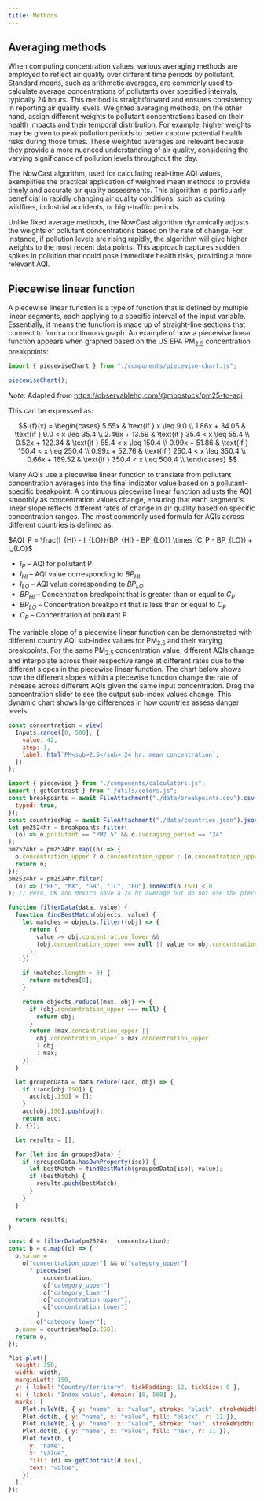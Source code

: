 ```yaml
---
title: Methods
---
```



<NationalAQIChart />

## Averaging methods

When computing concentration values, various averaging methods are employed to reflect air quality over different time periods by pollutant. Standard means, such as arithmetic averages, are commonly used to calculate average concentrations of pollutants over specified intervals, typically 24 hours. This method is straightforward and ensures consistency in reporting air quality levels. Weighted averaging methods, on the other hand, assign different weights to pollutant concentrations based on their health impacts and their temporal distribution. For example, higher weights may be given to peak pollution periods to better capture potential health risks during those times. These weighted averages are relevant because they provide a more nuanced understanding of air quality, considering the varying significance of pollution levels throughout the day.

The NowCast algorithm, used for calculating real-time AQI values, exemplifies the practical application of weighted mean methods to provide timely and accurate air quality assessments. This algorithm is particularly beneficial in rapidly changing air quality conditions, such as during wildfires, industrial accidents, or high-traffic periods.

Unlike fixed average methods, the NowCast algorithm dynamically adjusts the weights of pollutant concentrations based on the rate of change. For instance, if pollution levels are rising rapidly, the algorithm will give higher weights to the most recent data points. This approach captures sudden spikes in pollution that could pose immediate health risks, providing a more relevant AQI.

## Piecewise linear function

A piecewise linear function is a type of function that is defined by multiple linear segments, each applying to a specific interval of the input variable. Essentially, it means the function is made up of straight-line sections that connect to form a continuous graph. An example of how a piecewise linear function appears when graphed based on the US EPA PM<sub>2.5</sub> concentration breakpoints:

```js
import { piecewiseChart } from "./components/piecewise-chart.js";
```

```js
piecewiseChart();
```

_Note:_ Adapted from https://observablehq.com/@mbostock/pm25-to-aqi

This can be expressed as:

$$
{f}(x) = \begin{cases}
5.55x & \text{if } x \leq 9.0 \\
1.86x + 34.05 & \text{if } 9.0 < x \leq 35.4 \\
2.46x + 13.59 & \text{if } 35.4 < x \leq 55.4 \\
0.52x + 122.34 & \text{if } 55.4 < x \leq 150.4 \\
0.99x + 51.86 & \text{if } 150.4 < x \leq 250.4 \\
0.99x + 52.76 & \text{if } 250.4 < x \leq 350.4 \\
0.66x + 169.52 & \text{if } 350.4 < x \leq 500.4 \\
\end{cases}
$$

Many AQIs use a piecewise linear function to translate from pollutant concentration averages into the final indicator value based on a pollutant-specific breakpoint. A continuous piecewise linear function adjusts the AQI smoothly as concentration values change, ensuring that each segment's linear slope reflects different rates of change in air quality based on specific concentration ranges. The most commonly used formula for AQIs across different countries is defined as:

$AQI_P = \frac{I_{HI} - I_{LO}}{BP_{HI} - BP_{LO}} \times (C_P - BP_{LO}) + I_{LO}$

- $I_P$ – AQI for pollutant P
- $I_{HI}$ – AQI value corresponding to $BP_{HI}$
- $I_{LO}$ – AQI value corresponding to $BP_{LO}$
- $BP_{HI}$ – Concentration breakpoint that is greater than or equal to $C_P$
- $BP_{LO}$ – Concentration breakpoint that is less than or equal to $C_P$
- $C_P$ – Concentration of pollutant P

The variable slope of a piecewise linear function can be demonstrated with different country AQI sub-index values for PM<sub>2.5</sub> and their varying breakpoints. For the same PM<sub>2.5</sub> concentration value, different AQIs change and interpolate across their respective range at different rates due to the different slopes in the piecewise linear function. The chart below shows how the different slopes within a piecewise function change the rate of increase across different AQIs given the same input concentration. Drag the concentration slider to see the output sub-index values change. This dynamic chart shows large differences in how countries assess danger levels.

```js
const concentration = view(
  Inputs.range([0, 500], {
    value: 42,
    step: 1,
    label: html`PM<sub>2.5</sub> 24 hr. mean concentration`,
  })
);
```

```js
import { piecewise } from "./components/calculators.js";
import { getContrast } from "./utils/colors.js";
const breakpoints = await FileAttachment("./data/breakpoints.csv").csv({
  typed: true,
});
const countriesMap = await FileAttachment("./data/countries.json").json();
let pm2524hr = breakpoints.filter(
  (o) => o.pollutant == "PM2.5" && o.averaging_period == "24"
);
pm2524hr = pm2524hr.map((o) => {
  o.concentration_upper ? o.concentration_upper : (o.concentration_upper = 500);
  return o;
});
pm2524hr = pm2524hr.filter(
  (o) => ["PE", "MX", "GB", "IL", "EU"].indexOf(o.ISO) < 0
); // Peru, UK and Mexico have a 24 hr average but do not use the piecewise
```

```js
function filterData(data, value) {
  function findBestMatch(objects, value) {
    let matches = objects.filter((obj) => {
      return (
        value >= obj.concentration_lower &&
        (obj.concentration_upper === null || value <= obj.concentration_upper)
      );
    });

    if (matches.length > 0) {
      return matches[0];
    }

    return objects.reduce((max, obj) => {
      if (obj.concentration_upper === null) {
        return obj;
      }
      return !max.concentration_upper ||
        obj.concentration_upper > max.concentration_upper
        ? obj
        : max;
    });
  }

  let groupedData = data.reduce((acc, obj) => {
    if (!acc[obj.ISO]) {
      acc[obj.ISO] = [];
    }
    acc[obj.ISO].push(obj);
    return acc;
  }, {});

  let results = [];

  for (let iso in groupedData) {
    if (groupedData.hasOwnProperty(iso)) {
      let bestMatch = findBestMatch(groupedData[iso], value);
      if (bestMatch) {
        results.push(bestMatch);
      }
    }
  }

  return results;
}

const d = filterData(pm2524hr, concentration);
const b = d.map((o) => {
  o.value =
    o["concentration_upper"] && o["category_upper"]
      ? piecewise(
          concentration,
          o["category_upper"],
          o["category_lower"],
          o["concentration_upper"],
          o["concentration_lower"]
        )
      : o["category_lower"];
  o.name = countriesMap[o.ISO];
  return o;
});
```

```js
Plot.plot({
  height: 350,
  width: width,
  marginLeft: 150,
  y: { label: "Country/territory", tickPadding: 12, tickSize: 0 },
  x: { label: "Index value", domain: [0, 500] },
  marks: [
    Plot.ruleY(b, { y: "name", x: "value", stroke: "black", strokeWidth: 6 }),
    Plot.dot(b, { y: "name", x: "value", fill: "black", r: 12 }),
    Plot.ruleY(b, { y: "name", x: "value", stroke: "hex", strokeWidth: 4 }),
    Plot.dot(b, { y: "name", x: "value", fill: "hex", r: 11 }),
    Plot.text(b, {
      y: "name",
      x: "value",
      fill: (d) => getContrast(d.hex),
      text: "value",
    }),
  ],
});
```
